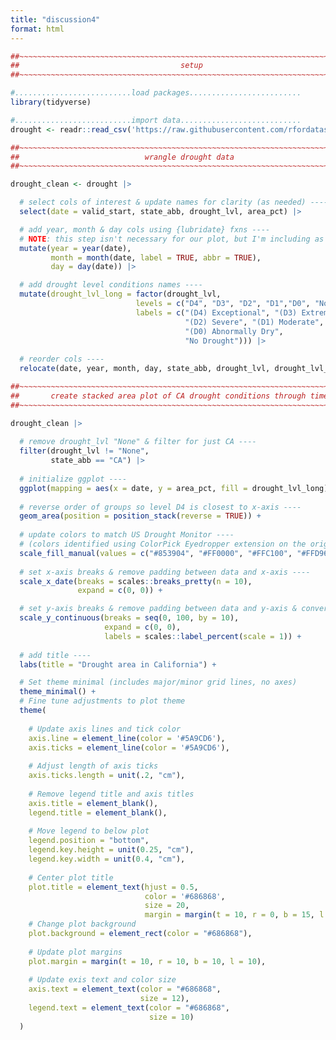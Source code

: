 ```yaml
---
title: "discussion4"
format: html
---
```


```r
##~~~~~~~~~~~~~~~~~~~~~~~~~~~~~~~~~~~~~~~~~~~~~~~~~~~~~~~~~~~~~~~~~~~~~~~~~~~~~~
##                                    setup                                 ----
##~~~~~~~~~~~~~~~~~~~~~~~~~~~~~~~~~~~~~~~~~~~~~~~~~~~~~~~~~~~~~~~~~~~~~~~~~~~~~~

#..........................load packages.........................
library(tidyverse)

#..........................import data...........................
drought <- readr::read_csv('https://raw.githubusercontent.com/rfordatascience/tidytuesday/main/data/2021/2021-07-20/drought.csv')

##~~~~~~~~~~~~~~~~~~~~~~~~~~~~~~~~~~~~~~~~~~~~~~~~~~~~~~~~~~~~~~~~~~~~~~~~~~~~~~
##                            wrangle drought data                          ----
##~~~~~~~~~~~~~~~~~~~~~~~~~~~~~~~~~~~~~~~~~~~~~~~~~~~~~~~~~~~~~~~~~~~~~~~~~~~~~~

drought_clean <- drought |>

  # select cols of interest & update names for clarity (as needed) ----
  select(date = valid_start, state_abb, drought_lvl, area_pct) |> 

  # add year, month & day cols using {lubridate} fxns ----
  # NOTE: this step isn't necessary for our plot, but I'm including as examples of how to extract different date elements from a object of class Date using {lubridate} ----
  mutate(year = year(date),
         month = month(date, label = TRUE, abbr = TRUE),
         day = day(date)) |>

  # add drought level conditions names ----
  mutate(drought_lvl_long = factor(drought_lvl,
                            levels = c("D4", "D3", "D2", "D1","D0", "None"),
                            labels = c("(D4) Exceptional", "(D3) Extreme",
                                       "(D2) Severe", "(D1) Moderate", 
                                       "(D0) Abnormally Dry", 
                                       "No Drought"))) |>
  
  # reorder cols ----
  relocate(date, year, month, day, state_abb, drought_lvl, drought_lvl_long, area_pct)

##~~~~~~~~~~~~~~~~~~~~~~~~~~~~~~~~~~~~~~~~~~~~~~~~~~~~~~~~~~~~~~~~~~~~~~~~~~~~~~
##       create stacked area plot of CA drought conditions through time     ----
##~~~~~~~~~~~~~~~~~~~~~~~~~~~~~~~~~~~~~~~~~~~~~~~~~~~~~~~~~~~~~~~~~~~~~~~~~~~~~~

drought_clean |> 
  
  # remove drought_lvl "None" & filter for just CA ----
  filter(drought_lvl != "None",
         state_abb == "CA") |> 
  
  # initialize ggplot ----
  ggplot(mapping = aes(x = date, y = area_pct, fill = drought_lvl_long)) +
  
  # reverse order of groups so level D4 is closest to x-axis ----
  geom_area(position = position_stack(reverse = TRUE)) +
  
  # update colors to match US Drought Monitor ----
  # (colors identified using ColorPick Eyedropper extension on the original USDM data viz) 
  scale_fill_manual(values = c("#853904", "#FF0000", "#FFC100", "#FFD965", "#FFFF00")) +
  
  # set x-axis breaks & remove padding between data and x-axis ----
  scale_x_date(breaks = scales::breaks_pretty(n = 10),
               expand = c(0, 0)) +

  # set y-axis breaks & remove padding between data and y-axis & convert values to percentages ----
  scale_y_continuous(breaks = seq(0, 100, by = 10),
                     expand = c(0, 0),
                     labels = scales::label_percent(scale = 1)) +
  
  # add title ----
  labs(title = "Drought area in California") +

  # Set theme minimal (includes major/minor grid lines, no axes)
  theme_minimal() +
  # Fine tune adjustments to plot theme
  theme(
    
    # Update axis lines and tick color
    axis.line = element_line(color = '#5A9CD6'),
    axis.ticks = element_line(color = '#5A9CD6'),
    
    # Adjust length of axis ticks
    axis.ticks.length = unit(.2, "cm"),
    
    # Remove legend title and axis titles
    axis.title = element_blank(),
    legend.title = element_blank(),
    
    # Move legend to below plot
    legend.position = "bottom",
    legend.key.height = unit(0.25, "cm"),
    legend.key.width = unit(0.4, "cm"),
    
    # Center plot title
    plot.title = element_text(hjust = 0.5,
                              color = '#686868',
                              size = 20,
                              margin = margin(t = 10, r = 0, b = 15, l = 0)),
    # Change plot background
    plot.background = element_rect(color = "#686868"),
    
    # Update plot margins
    plot.margin = margin(t = 10, r = 10, b = 10, l = 10),
    
    # Update exis text and color size
    axis.text = element_text(color = "#686868",
                             size = 12),
    legend.text = element_text(color = "#686868",
                               size = 10)
  )
```

